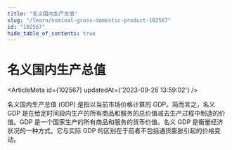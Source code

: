 ```yaml
---
title: "名义国内生产总值"
slug: "/learn/nominal-gross-domestic-product-102567"
id: "102567"
hide_table_of_contents: true
---
```



# 名义国内生产总值

<ArticleMeta id={102567} updatedAt={'2023-09-26 13:59:02'} />
<div className='border-solid border-b border-t-0 my-4 border-[var(--ifm-color-gray-300)]' />

名义国内生产总值 (GDP) 是指以当前市场价格计算的 GDP。简而言之，名义 GDP 是在给定时间段内生产的所有商品和服务的总价值减去生产过程中制造的价值。GDP 是一个国家生产的所有商品和服务的货币价值。名义 GDP 是衡量经济状况的一种方式。它与实际 GDP 的区别在于前者不包括通货膨胀引起的价格变动。
